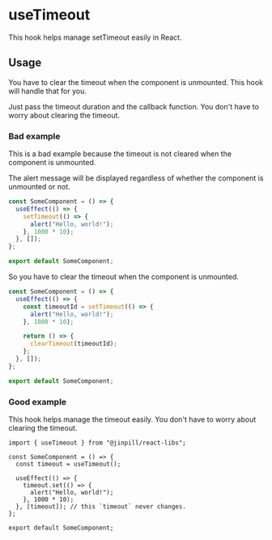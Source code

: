 
<Meta title="Hooks/useTimeout" />
<Styles />

# useTimeout

This hook helps manage setTimeout easily in React.

## Usage

You have to clear the timeout when the component is unmounted. This hook will handle that for you.

Just pass the timeout duration and the callback function. You don't have to worry about clearing the timeout.

### Bad example

This is a bad example because the timeout is not cleared when the component is unmounted.

The alert message will be displayed regardless of whether the component is unmounted or not.

```jsx
const SomeComponent = () => {
  useEffect(() => {
    setTimeout(() => {
      alert("Hello, world!");
    }, 1000 * 10);
  }, []);
};

export default SomeComponent;
```

So you have to clear the timeout when the component is unmounted.

```jsx
const SomeComponent = () => {
  useEffect(() => {
    const timeoutId = setTimeout(() => {
      alert("Hello, world!");
    }, 1000 * 10);

    return () => {
      clearTimeout(timeoutId);
    };
  }, []);
};

export default SomeComponent;
```

### Good example

This hook helps manage the timeout easily. You don't have to worry about clearing the timeout.

```tsx
import { useTimeout } from "@jinpill/react-libs";

const SomeComponent = () => {
  const timeout = useTimeout();

  useEffect(() => {
    timeout.set(() => {
      alert("Hello, world!");
    }, 1000 * 10);
  }, [timeout]); // this `timeout` never changes.
};

export default SomeComponent;
```
